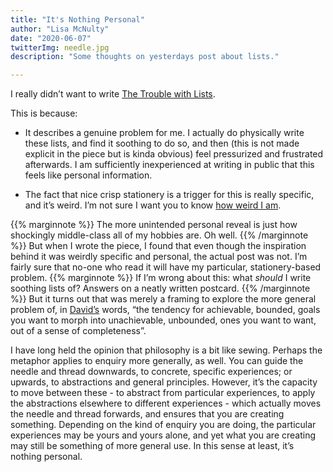```yaml
---
title: "It's Nothing Personal"
author: "Lisa McNulty"
date: "2020-06-07"
twitterImg: needle.jpg
description: "Some thoughts on yesterdays post about lists."

---
```


I really didn’t want to write [The Trouble with Lists](/2020/06/05/the-trouble-with-lists/). 

This is because: 

* It describes a genuine problem for me. I actually do physically write these lists, and find it soothing to do so, and then (this is not made explicit in the piece but is kinda obvious) feel pressurized and frustrated afterwards. I am sufficiently inexperienced at writing in public that this feels like personal information. 

* The fact that nice crisp stationery is a trigger for this is really specific, and it’s weird. I’m not sure I want you to know [how weird I am](/2020/05/07/revolutionary-road-how-not-to-be-interesting/).

 {{% marginnote %}} The more unintended personal reveal is just how shockingly middle-class all of my hobbies are. Oh well. {{% /marginnote %}} 
But when I wrote the piece, I found that even though the inspiration behind it was weirdly specific and personal, the actual post was not. I’m fairly sure that no-one who read it will have my particular, stationery-based problem.  {{% marginnote %}} If I’m wrong about this: what *should* I write soothing lists of? Answers on a neatly written postcard. {{% /marginnote %}} But it turns out that was merely a framing to explore the more general problem of, in [David’s](https://twitter.com/DRMacIver/status/1269192874010255360) words, “the tendency for achievable, bounded, goals you want to morph into unachievable, unbounded, ones you want to want, out of a sense of completeness”.

I have long held the opinion that philosophy is a bit like sewing. Perhaps the metaphor applies to enquiry more generally, as well. You can guide the needle and thread downwards, to concrete, specific experiences; or upwards, to abstractions and general principles. However, it’s the capacity to move between these - to abstract from particular experiences, to apply the abstractions elsewhere to different experiences - which actually moves the needle and thread forwards, and ensures that you are creating something. Depending on the kind of enquiry you are doing, the particular experiences may be yours and yours alone, and yet what you are creating may still be something of more general use. In this sense at least, it’s nothing personal. 

